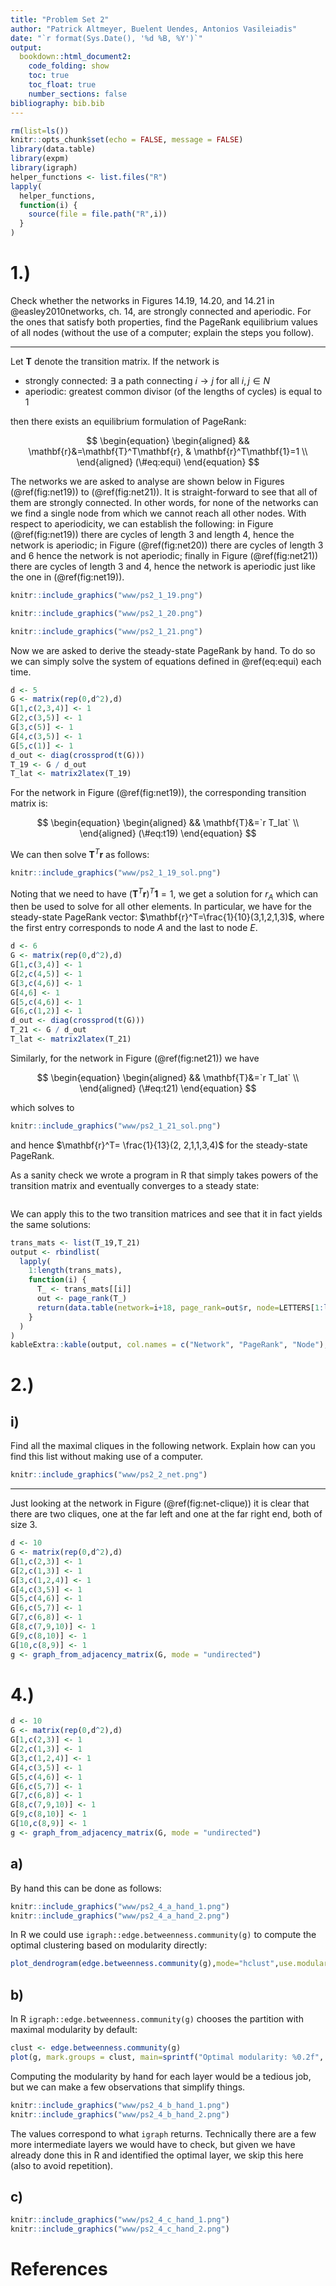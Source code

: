 ```yaml
---
title: "Problem Set 2"
author: "Patrick Altmeyer, Buelent Uendes, Antonios Vasileiadis"
date: "`r format(Sys.Date(), '%d %B, %Y')`"
output: 
  bookdown::html_document2:
    code_folding: show
    toc: true
    toc_float: true
    number_sections: false
bibliography: bib.bib
---
```


```r
rm(list=ls())
knitr::opts_chunk$set(echo = FALSE, message = FALSE)
library(data.table)
library(expm)
library(igraph)
helper_functions <- list.files("R")
lapply(
  helper_functions,
  function(i) {
    source(file = file.path("R",i))
  }
)
```

# 1.)

Check whether the networks in Figures 14.19, 14.20, and 14.21 in @easley2010networks, ch. 14, are strongly connected and aperiodic. For the ones that satisfy both properties, find the PageRank equilibrium values of all nodes (without the use of a computer; explain the steps you follow).

<hr>

Let $\mathbf{T}$ denote the transition matrix. If the network is

-   strongly connected: $\exists$ a path connecting $i \rightarrow j$ for all $i,j\in N$
-   aperiodic: greatest common divisor (of the lengths of cycles) is equal to 1

then there exists an equilibrium formulation of PageRank:

$$
\begin{equation} 
\begin{aligned}
&& \mathbf{r}&=\mathbf{T}^T\mathbf{r}, & \mathbf{r}^T\mathbf{1}=1  \\
\end{aligned}
(\#eq:equi)
\end{equation}
$$

The networks we are asked to analyse are shown below in Figures (\@ref(fig:net19)) to (\@ref(fig:net21)). It is straight-forward to see that all of them are strongly connected. In other words, for none of the networks can we find a single node from which we cannot reach all other nodes. With respect to aperiodicity, we can establish the following: in Figure (\@ref(fig:net19)) there are cycles of length 3 and length 4, hence the network is aperiodic; in Figure (\@ref(fig:net20)) there are cycles of length $3$ and $6$ hence the network is not aperiodic; finally in Figure (\@ref(fig:net21)) there are cycles of length 3 and 4, hence the network is aperiodic just like the one in (\@ref(fig:net19)).

```r
knitr::include_graphics("www/ps2_1_19.png")
```

```r
knitr::include_graphics("www/ps2_1_20.png")
```

```r
knitr::include_graphics("www/ps2_1_21.png")
```

Now we are asked to derive the steady-state PageRank by hand. To do so we can simply solve the system of equations defined in \@ref(eq:equi) each time.

```r
d <- 5
G <- matrix(rep(0,d^2),d)
G[1,c(2,3,4)] <- 1
G[2,c(3,5)] <- 1
G[3,c(5)] <- 1
G[4,c(3,5)] <- 1
G[5,c(1)] <- 1
d_out <- diag(crossprod(t(G)))
T_19 <- G / d_out
T_lat <- matrix2latex(T_19)
```

For the network in Figure (\@ref(fig:net19)), the corresponding transition matrix is:

$$
\begin{equation} 
\begin{aligned}
&& \mathbf{T}&=`r T_lat` \\
\end{aligned}
(\#eq:t19)
\end{equation}
$$

We can then solve $\mathbf{T}^T\mathbf{r}$ as follows:

```r
knitr::include_graphics("www/ps2_1_19_sol.png")
```

Noting that we need to have $(\mathbf{T}^T\mathbf{r})^T\mathbf{1}=1$, we get a solution for $r_A$ which can then be used to solve for all other elements. In particular, we have for the steady-state PageRank vector: $\mathbf{r}^T=\frac{1}{10}(3,1,2,1,3)$, where the first entry corresponds to node $A$ and the last to node $E$.

```r
d <- 6
G <- matrix(rep(0,d^2),d)
G[1,c(3,4)] <- 1
G[2,c(4,5)] <- 1
G[3,c(4,6)] <- 1
G[4,6] <- 1
G[5,c(4,6)] <- 1
G[6,c(1,2)] <- 1
d_out <- diag(crossprod(t(G)))
T_21 <- G / d_out
T_lat <- matrix2latex(T_21)
```

Similarly, for the network in Figure (\@ref(fig:net21)) we have

$$
\begin{equation} 
\begin{aligned}
&& \mathbf{T}&=`r T_lat` \\
\end{aligned}
(\#eq:t21)
\end{equation}
$$

which solves to 

```r
knitr::include_graphics("www/ps2_1_21_sol.png")
```

and hence $\mathbf{r}^T= \frac{1}{13}(2, 2,1,1,3,4)$ for the steady-state PageRank.

As a sanity check we wrote a program in R that simply takes powers of the transition matrix and eventually converges to a steady state:

```r
```

We can apply this to the two transition matrices and see that it in fact yields the same solutions:

```r
trans_mats <- list(T_19,T_21)
output <- rbindlist(
  lapply(
    1:length(trans_mats),
    function(i) {
      T_ <- trans_mats[[i]]
      out <- page_rank(T_)
      return(data.table(network=i+18, page_rank=out$r, node=LETTERS[1:length(out$r)]))
    }
  )
)
kableExtra::kable(output, col.names = c("Network", "PageRank", "Node"), digits = 3)
```


# 2.)

## i)

Find all the maximal cliques in the following network. Explain how can you find this list without making use of a computer.

```r
knitr::include_graphics("www/ps2_2_net.png")
```

<hr>

Just looking at the network in Figure (\@ref(fig:net-clique)) it is clear that there are two cliques, one at the far left and one at the far right end, both of size 3. 

```r
d <- 10
G <- matrix(rep(0,d^2),d)
G[1,c(2,3)] <- 1
G[2,c(1,3)] <- 1
G[3,c(1,2,4)] <- 1
G[4,c(3,5)] <- 1
G[5,c(4,6)] <- 1
G[6,c(5,7)] <- 1
G[7,c(6,8)] <- 1
G[8,c(7,9,10)] <- 1
G[9,c(8,10)] <- 1
G[10,c(8,9)] <- 1
g <- graph_from_adjacency_matrix(G, mode = "undirected")
```

# 4.)

```r
d <- 10
G <- matrix(rep(0,d^2),d)
G[1,c(2,3)] <- 1
G[2,c(1,3)] <- 1
G[3,c(1,2,4)] <- 1
G[4,c(3,5)] <- 1
G[5,c(4,6)] <- 1
G[6,c(5,7)] <- 1
G[7,c(6,8)] <- 1
G[8,c(7,9,10)] <- 1
G[9,c(8,10)] <- 1
G[10,c(8,9)] <- 1
g <- graph_from_adjacency_matrix(G, mode = "undirected")
```

## a)

By hand this can be done as follows:

```r
knitr::include_graphics("www/ps2_4_a_hand_1.png")
knitr::include_graphics("www/ps2_4_a_hand_2.png")
```

In R we could use `igraph::edge.betweenness.community(g)` to compute the optimal clustering based on modularity directly:

```r
plot_dendrogram(edge.betweenness.community(g),mode="hclust",use.modularity = TRUE)
```

## b)

In R `igraph::edge.betweenness.community(g)` chooses the partition with maximal modularity by default:

```r
clust <- edge.betweenness.community(g)
plot(g, mark.groups = clust, main=sprintf("Optimal modularity: %0.2f", modularity(g, membership = clust$membership)))
```

Computing the modularity by hand for each layer would be a tedious job, but we can make a few observations that simplify things.

```r
knitr::include_graphics("www/ps2_4_b_hand_1.png")
knitr::include_graphics("www/ps2_4_b_hand_2.png")
```

The values correspond to what `igraph` returns. Technically there are a few more intermediate layers we would have to check, but given we have already done this in R and identified the optimal layer, we skip this here (also to avoid repetition).

## c)

```r
knitr::include_graphics("www/ps2_4_c_hand_1.png")
knitr::include_graphics("www/ps2_4_c_hand_2.png")
```


# References
